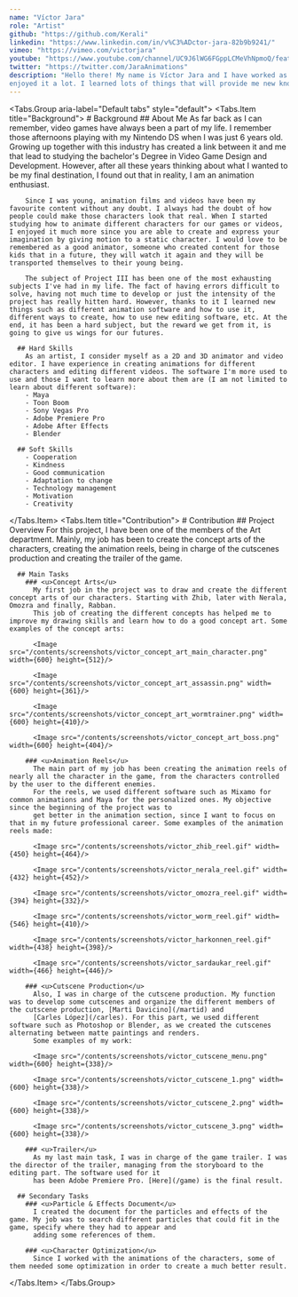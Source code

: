 ```yaml
---
name: "Víctor Jara"
role: "Artist"
github: "https://github.com/Kerali"
linkedin: "https://www.linkedin.com/in/v%C3%ADctor-jara-82b9b9241/"
vimeo: "https://vimeo.com/victorjara"
youtube: "https://www.youtube.com/channel/UC9J6lWG6FGppLCMeVhNpmoQ/featured"
twitter: "https://twitter.com/JaraAnimations"
description: "Hello there! My name is Víctor Jara and I have worked as an Artist in Dune: SSO. It has been my first project as a full-time artist and I have
enjoyed it a lot. I learned lots of things that will provide me new knowledge for my future professional career."
---
```


<Tabs.Group aria-label="Default tabs" style="default">
  <Tabs.Item title="Background">
    # Background
      ## About Me
        As far back as I can remember, video games have always been a part of my life. I remember those afternoons playing with my Nintendo DS when I was just 6 years old. Growing up
        together with this industry has created a link between it and me that lead to studying the bachelor's Degree in Video Game Design and Development. However, after all these years thinking about what I wanted to be my final destination, I found out that in reality, I am an animation enthusiast.

        Since I was young, animation films and videos have been my favourite content without any doubt. I always had the doubt of how people could make those characters look that real. When I started studying how to animate different characters for our games or videos, I enjoyed it much more since you are able to create and express your imagination by giving motion to a static character. I would love to be remembered as a good animator, someone who created content for those kids that in a future, they will watch it again and they will be transported themselves to their young being.

        The subject of Project III has been one of the most exhausting subjects I've had in my life. The fact of having errors difficult to solve, having not much time to develop or just the intensity of the project has really hitten hard. However, thanks to it I learned new things such as different animation software and how to use it, different ways to create, how to use new editing software, etc. At the end, it has been a hard subject, but the reward we get from it, is going to give us wings for our futures.
      
      ## Hard Skills
        As an artist, I consider myself as a 2D and 3D animator and video editor. I have experience in creating animations for different characters and editing different videos. The software I'm more used to use and those I want to learn more about them are (I am not limited to learn about different software):
        - Maya
        - Toon Boom
        - Sony Vegas Pro
        - Adobe Premiere Pro
        - Adobe After Effects
        - Blender

      ## Soft Skills
        - Cooperation
        - Kindness
        - Good communication
        - Adaptation to change
        - Technology management
        - Motivation
        - Creativity

  </Tabs.Item>
  <Tabs.Item title="Contribution">
    # Contribution
      ## Project Overview
        For this project, I have been one of the members of the Art department. Mainly, my job has been to create the concept arts of the characters, creating the animation reels, 
        being in charge of the cutscenes production and creating the trailer of the game.

      ## Main Tasks
        ### <u>Concept Arts</u>
          My first job in the project was to draw and create the different concept arts of our characters. Starting with Zhib, later with Nerala, Omozra and finally, Rabban.
          This job of creating the different concepts has helped me to improve my drawing skills and learn how to do a good concept art. Some examples of the concept arts:

          <Image src="/contents/screenshots/victor_concept_art_main_character.png" width={600} height={512}/>

          <Image src="/contents/screenshots/victor_concept_art_assassin.png" width={600} height={361}/>

          <Image src="/contents/screenshots/victor_concept_art_wormtrainer.png" width={600} height={410}/>

          <Image src="/contents/screenshots/victor_concept_art_boss.png" width={600} height={404}/>

        ### <u>Animation Reels</u>
          The main part of my job has been creating the animation reels of nearly all the character in the game, from the characters controlled by the user to the different enemies.
          For the reels, we used different software such as Mixamo for common animations and Maya for the personalized ones. My objective since the beginning of the project was to 
          get better in the animation section, since I want to focus on that in my future professional career. Some examples of the animation reels made:

          <Image src="/contents/screenshots/victor_zhib_reel.gif" width={450} height={464}/>

          <Image src="/contents/screenshots/victor_nerala_reel.gif" width={432} height={452}/>

          <Image src="/contents/screenshots/victor_omozra_reel.gif" width={394} height={332}/>
          
          <Image src="/contents/screenshots/victor_worm_reel.gif" width={546} height={410}/>

          <Image src="/contents/screenshots/victor_harkonnen_reel.gif" width={438} height={398}/>

          <Image src="/contents/screenshots/victor_sardaukar_reel.gif" width={466} height={446}/>

        ### <u>Cutscene Production</u>
          Also, I was in charge of the cutscene production. My function was to develop some cutscenes and organize the different members of the cutscene production, [Marti Davicino](/martid) and
          [Carles López](/carles). For this part, we used different software such as Photoshop or Blender, as we created the cutscenes alternating between matte paintings and renders.
          Some examples of my work:

          <Image src="/contents/screenshots/victor_cutscene_menu.png" width={600} height={338}/>

          <Image src="/contents/screenshots/victor_cutscene_1.png" width={600} height={338}/>

          <Image src="/contents/screenshots/victor_cutscene_2.png" width={600} height={338}/>

          <Image src="/contents/screenshots/victor_cutscene_3.png" width={600} height={338}/>

        ### <u>Trailer</u>
          As my last main task, I was in charge of the game trailer. I was the director of the trailer, managing from the storyboard to the editing part. The software used for it
          has been Adobe Premiere Pro. [Here](/game) is the final result.

      ## Secondary Tasks
        ### <u>Particle & Effects Document</u>
          I created the document for the particles and effects of the game. My job was to search different particles that could fit in the game, specify where they had to appear and
          adding some references of them.
        
        ### <u>Character Optimization</u>
          Since I worked with the animations of the characters, some of them needed some optimization in order to create a much better result.
              
  </Tabs.Item>
</Tabs.Group>
